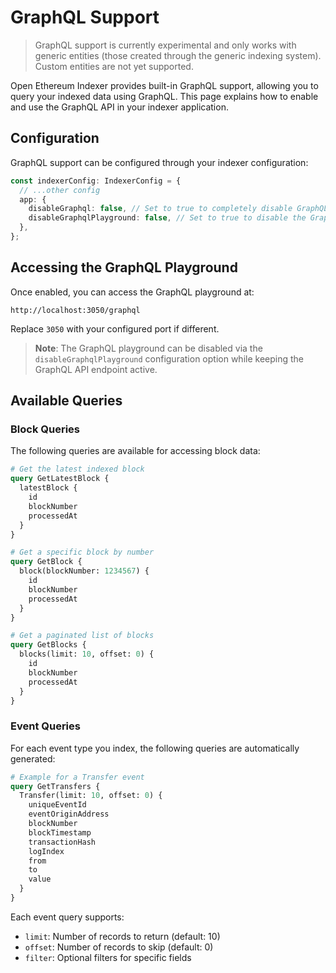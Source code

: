 # GraphQL Support

> GraphQL support is currently experimental and only works with generic entities (those created through the generic indexing system). Custom entities are not yet supported.

Open Ethereum Indexer provides built-in GraphQL support, allowing you to query your indexed data using GraphQL. This page explains how to enable and use the GraphQL API in your indexer application.

## Configuration

GraphQL support can be configured through your indexer configuration:

```typescript
const indexerConfig: IndexerConfig = {
  // ...other config
  app: {
    disableGraphql: false, // Set to true to completely disable GraphQL
    disableGraphqlPlayground: false, // Set to true to disable the GraphQL playground while keeping the API
  },
};
```

## Accessing the GraphQL Playground

Once enabled, you can access the GraphQL playground at:

```text
http://localhost:3050/graphql
```

Replace `3050` with your configured port if different.

> **Note**: The GraphQL playground can be disabled via the `disableGraphqlPlayground` configuration option while keeping the GraphQL API endpoint active.

## Available Queries

### Block Queries

The following queries are available for accessing block data:

```graphql
# Get the latest indexed block
query GetLatestBlock {
  latestBlock {
    id
    blockNumber
    processedAt
  }
}

# Get a specific block by number
query GetBlock {
  block(blockNumber: 1234567) {
    id
    blockNumber
    processedAt
  }
}

# Get a paginated list of blocks
query GetBlocks {
  blocks(limit: 10, offset: 0) {
    id
    blockNumber
    processedAt
  }
}
```

### Event Queries

For each event type you index, the following queries are automatically generated:

```graphql
# Example for a Transfer event
query GetTransfers {
  Transfer(limit: 10, offset: 0) {
    uniqueEventId
    eventOriginAddress
    blockNumber
    blockTimestamp
    transactionHash
    logIndex
    from
    to
    value
  }
}
```

Each event query supports:

- `limit`: Number of records to return (default: 10)
- `offset`: Number of records to skip (default: 0)
- `filter`: Optional filters for specific fields
